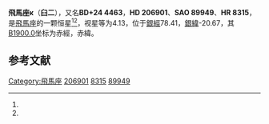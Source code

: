 {{Starbox begin
| name = 飛馬座κ
}}
{{Starbox observe
| epoch = [[J2000.0|J2000.0]]
| constell = [[飛馬座|飛馬座]]<ref name=SIMBAD>{{cite web
 | url=http://simbad.u-strasbg.fr/simbad/sim-id?Ident=HR+8315
 | title =Pulsating variable Star
 | publisher=Centre de Données astronomiques de Strasbourg
 | work=SIMBAD
 | accessdate=2012-07-13}}</ref><ref name=DATA>{{cite web
 | url=http://vizier.u-strasbg.fr/viz-bin/VizieR-5?-out.add=.&-source=5050&-corr=PK=HR&-out.max=9999&HR=8315
 | title =VizieR Detailed Page
 | accessdate=2012-07-13}}</ref>
| 星官 = [[臼_(星官)|臼]]
| ra = {{RA|21|44|38.7}}<ref name=SIMBAD /><ref name=DATA />
| dec = {{DEC|+25|38|42}}<ref name=SIMBAD /><ref name=DATA />
| appmag_v = 4.13<ref name=SIMBAD /><ref name=DATA />
}}
{{Starbox character
| class = F5IV<ref name=SIMBAD /><ref name=DATA />
| b-v = 0.43<ref name=SIMBAD /><ref name=DATA />
| u-b = 0.03<ref name=SIMBAD /><ref name=DATA />
| r-i = 0.25<ref name=SIMBAD /><ref name=DATA />
| variable = 
}}
{{Starbox astrometry
| radial_v = 0.03
| prop_mo_ra = -8
| parallax = 0.035
| p_error = 
}}
{{Starbox catalog
| names =BD+24 4463，[[SAO星表|SAO]] 89949，[[HD星表|HD]] 206901，[[HR星表|HR]] 8315}}
{{Starbox reference |Simbad=HR+8315}}
{{Starbox end}}

'''飛馬座κ'''（'''臼二'''），又名'''BD+24 4463'''，'''HD 206901'''、'''SAO 89949'''、'''HR 8315'''，是[[飛馬座|飛馬座]]的一颗恒星<ref name=SIMBAD /><ref name=DATA />，视星等为4.13，位于[[銀道座標系|銀經]]78.41，[[銀道座標系|銀緯]]-20.67，其[[B1900.0|B1900.0]]坐标为赤經{{RA|21|40|6.9}}，赤緯{{DEC|+25|-20.67|7}}。

== 参考文献 ==
{{reflist}}

{{飞马座恒星}}
{{星官|臼|4|8}}

[[Category:飛馬座|Category:飛馬座]]
[[Category:HD和HDE天體|206901]]
[[Category:HR天體|8315]]
[[Category:SAO天體|89949]]


{{star-stub}}